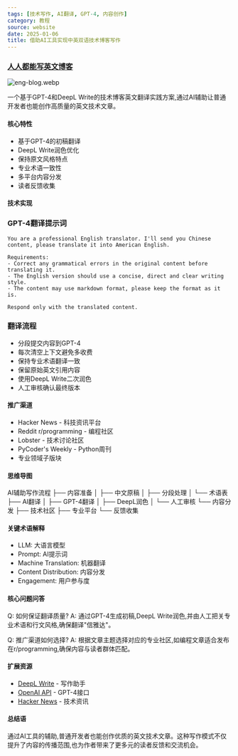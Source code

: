 ```yaml
---
tags: [技术写作, AI翻译, GPT-4, 内容创作]
category: 教程
source: website
date: 2025-01-06
title: 借助AI工具实现中英双语技术博客写作
---
```


### [人人都能写英文博客](https://www.piglei.com/articles/everyone-can-write-eng-blog/)

![eng-blog.webp](https://img.mengpeng.tech/i/2025/01/15/6787405d4a7ce.webp)

一个基于GPT-4和DeepL Write的技术博客英文翻译实践方案,通过AI辅助让普通开发者也能创作高质量的英文技术文章。

#### 核心特性

- 基于GPT-4的初稿翻译
- DeepL Write润色优化
- 保持原文风格特点
- 专业术语一致性
- 多平台内容分发
- 读者反馈收集

#### 技术实现

### GPT-4翻译提示词
```prompt
You are a professional English translator. I'll send you Chinese content, please translate it into American English.

Requirements:
- Correct any grammatical errors in the original content before translating it.
- The English version should use a concise, direct and clear writing style.
- The content may use markdown format, please keep the format as it is.

Respond only with the translated content.
```

### 翻译流程
- 分段提交内容到GPT-4
- 每次清空上下文避免多收费
- 保持专业术语翻译一致
- 保留原始英文引用内容
- 使用DeepL Write二次润色
- 人工审核确认最终版本

#### 推广渠道

- Hacker News - 科技资讯平台
- Reddit r/programming - 编程社区
- Lobster - 技术讨论社区  
- PyCoder's Weekly - Python周刊
- 专业领域子版块

#### 思维导图
AI辅助写作流程
├── 内容准备
│   ├── 中文原稿
│   ├── 分段处理
│   └── 术语表
├── AI翻译
│   ├── GPT-4翻译
│   ├── DeepL润色
│   └── 人工审核
└── 内容分发
    ├── 技术社区
    ├── 专业平台
    └── 反馈收集

#### 关键术语解释

- LLM: 大语言模型
- Prompt: AI提示词
- Machine Translation: 机器翻译
- Content Distribution: 内容分发
- Engagement: 用户参与度

#### 核心问题问答

Q: 如何保证翻译质量?
A: 通过GPT-4生成初稿,DeepL Write润色,并由人工把关专业术语和行文风格,确保翻译"信雅达"。

Q: 推广渠道如何选择?
A: 根据文章主题选择对应的专业社区,如编程文章适合发布在r/programming,确保内容与读者群体匹配。

#### 扩展资源

- [DeepL Write](https://www.deepl.com/write) - 写作助手
- [OpenAI API](https://platform.openai.com/) - GPT-4接口
- [Hacker News](https://news.ycombinator.com/) - 技术资讯

#### 总结语

通过AI工具的辅助,普通开发者也能创作优质的英文技术文章。这种写作模式不仅提升了内容的传播范围,也为作者带来了更多元的读者反馈和交流机会。 